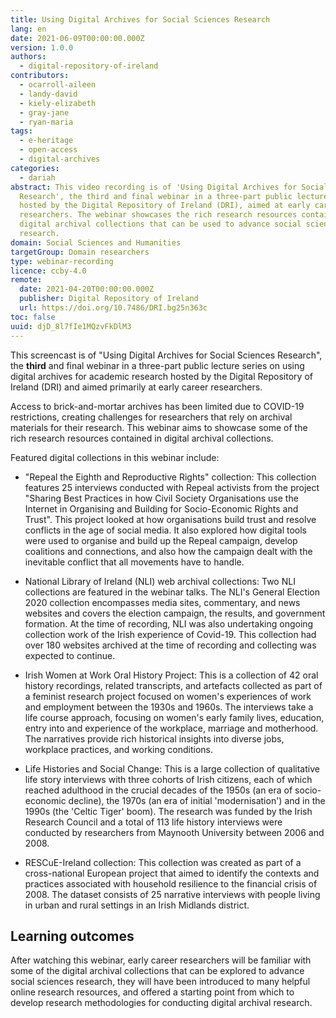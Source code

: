 ```yaml
---
title: Using Digital Archives for Social Sciences Research
lang: en
date: 2021-06-09T00:00:00.000Z
version: 1.0.0
authors:
  - digital-repository-of-ireland
contributors:
  - ocarroll-aileen
  - landy-david
  - kiely-elizabeth
  - gray-jane
  - ryan-maria
tags:
  - e-heritage
  - open-access
  - digital-archives
categories:
  - dariah
abstract: This video recording is of 'Using Digital Archives for Social Sciences
  Research', the third and final webinar in a three-part public lecture series
  hosted by the Digital Repository of Ireland (DRI), aimed at early career
  researchers. The webinar showcases the rich research resources contained in
  digital archival collections that can be used to advance social sciences
  research.
domain: Social Sciences and Humanities
targetGroup: Domain researchers
type: webinar-recording
licence: ccby-4.0
remote:
  date: 2021-04-20T00:00:00.000Z
  publisher: Digital Repository of Ireland
  url: https://doi.org/10.7486/DRI.bg25n363c
toc: false
uuid: djD_8l7fIe1MQzvFkDlM3
---
```

This screencast is of "Using Digital Archives for Social Sciences Research", the **third** and final webinar in a three-part public lecture series on using digital archives for academic research hosted by the Digital Repository of Ireland (DRI) and aimed primarily at early career researchers.

Access to brick-and-mortar archives has been limited due to COVID-19 restrictions, creating challenges for researchers that rely on archival materials for their research. This webinar aims to showcase some of the rich research resources contained in digital archival collections.

Featured digital collections in this webinar include:

- "Repeal the Eighth and Reproductive Rights" collection: This collection features 25 interviews conducted with Repeal activists from the project "Sharing Best Practices in how Civil Society Organisations use the Internet in Organising and Building for Socio-Economic Rights and Trust". This project looked at how organisations build trust and resolve conflicts in the age of social media. It also explored how digital tools were used to organise and build up the Repeal campaign, develop coalitions and connections, and also how the campaign dealt with the inevitable conflict that all movements have to handle.

- National Library of Ireland (NLI) web archival collections: Two NLI collections are featured in the webinar talks. The NLI's General Election 2020 collection encompasses media sites, commentary, and news websites and covers the election campaign, the results, and government formation. At the time of recording, NLI was also undertaking ongoing collection work of the Irish experience of Covid-19. This collection had over 180 websites archived at the time of recording and collecting was expected to continue.

- Irish Women at Work Oral History Project: This is a collection of 42 oral history recordings, related transcripts, and artefacts collected as part of a feminist research project focused on women's experiences of work and employment between the 1930s and 1960s. The interviews take a life course approach, focusing on women's early family lives, education, entry into and experience of the workplace, marriage and motherhood. The narratives provide rich historical insights into diverse jobs, workplace practices, and working conditions.

- Life Histories and Social Change: This is a large collection of qualitative life story interviews with three cohorts of Irish citizens, each of which reached adulthood in the crucial decades of the 1950s (an era of socio-economic decline), the 1970s (an era of initial 'modernisation') and in the 1990s (the 'Celtic Tiger' boom). The research was funded by the Irish Research Council and a total of 113 life history interviews were conducted by researchers from Maynooth University between 2006 and 2008.

- RESCuE-Ireland collection: This collection was created as part of a cross-national European project that aimed to identify the contexts and practices associated with household resilience to the financial crisis of 2008. The dataset consists of 25 narrative interviews with people living in urban and rural settings in an Irish Midlands district.

## Learning outcomes

After watching this webinar, early career researchers will be familiar with some of the digital archival collections that can be explored to advance social sciences research, they will have been introduced to many helpful online research resources, and offered a starting point from which to develop research methodologies for conducting digital archival research.

<ExternalResource
  title="Interested in learning more?"
  subtitle="Using Digital Archives for Social Sciences Research"
  url="https://doi.org/10.7486/DRI.bg25n363c"
/>
